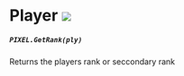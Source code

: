# Player ![](http://localhost:3000/shared.png)

##### `PIXEL.GetRank(ply)`
  Returns the players rank or seccondary rank
